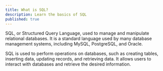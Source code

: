 ```yaml
---
title: What is SQL?
description: Learn the basics of SQL
published: true
---
```


SQL, or Structured Query Language, used to manage and manipulate relational databases. It is a standard language used by many database management systems, including MySQL, PostgreSQL, and Oracle.

SQL is used to perform operations on databases, such as creating tables, inserting data, updating records, and retrieving data. It allows users to interact with databases and retrieve the desired information.